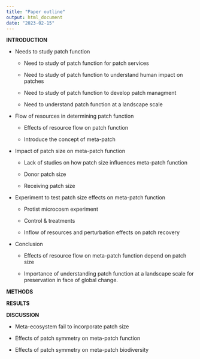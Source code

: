 ```yaml
---
title: "Paper outline"
output: html_document
date: "2023-02-15"
---
```


**INTRODUCTION**

-   Needs to study patch function

    -   Need to study of patch function for patch services

    -   Need to study of patch function to understand human impact on patches

    -   Need to study of patch function to develop patch managment

    -   Need to understand patch function at a landscape scale

-   Flow of resources in determining patch function

    -   Effects of resource flow on patch function

    -   Introduce the concept of meta-patch

-   Impact of patch size on meta-patch function

    -   Lack of studies on how patch size influences meta-patch function

    -   Donor patch size

    -   Receiving patch size

-   Experiment to test patch size effects on meta-patch function

    -   Protist microcosm experiment

    -   Control & treatments

    -   Inflow of resources and perturbation effects on patch recovery

-   Conclusion

    -   Effects of resource flow on meta-patch function depend on patch size

    -   Importance of understanding patch function at a landscape scale for preservation in face of global change.

**METHODS**

**RESULTS**

**DISCUSSION**

-   Meta-ecosystem fail to incorporate patch size

-   Effects of patch symmetry on meta-patch function

-   Effects of patch symmetry on meta-patch biodiversity
